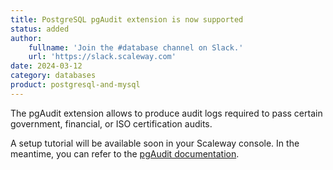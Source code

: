 ```yaml
---
title: PostgreSQL pgAudit extension is now supported
status: added
author:
    fullname: 'Join the #database channel on Slack.'
    url: 'https://slack.scaleway.com'
date: 2024-03-12
category: databases
product: postgresql-and-mysql
---
```


The pgAudit extension allows to produce audit logs required to pass certain government, financial, or ISO certification audits.

A setup tutorial will be available soon in your Scaleway console. In the meantime, you can refer to the [pgAudit documentation](https://github.com/pgaudit/pgaudit/blob/master/README.md/).


